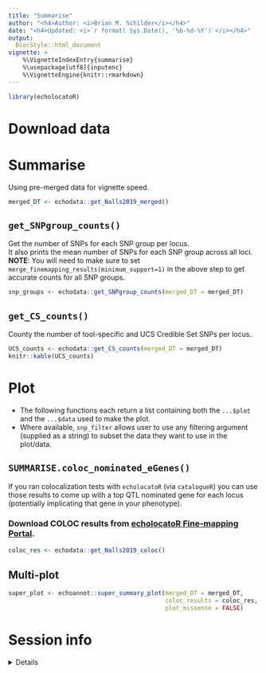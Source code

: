 ```yaml
---
title: "Summarise"
author: "<h4>Author: <i>Brian M. Schilder</i></h4>" 
date: "<h4>Updated: <i>`r format( Sys.Date(), '%b-%d-%Y')`</i></h4>"
output:
  BiocStyle::html_document
vignette: >
    %\VignetteIndexEntry{summarise} 
    %\usepackage[utf8]{inputenc}
    %\VignetteEngine{knitr::rmarkdown}
---
```


```r
library(echolocatoR)  
```

# Download data  

# Summarise

Using pre-merged data for vignette speed. 

```r
merged_DT <- echodata::get_Nalls2019_merged()
```

## `get_SNPgroup_counts()`

Get the number of SNPs for each SNP group per locus.  
It also prints the mean number of SNPs for each SNP group across all loci.  
**NOTE**: You will need to make sure to set `merge_finemapping_results(minimum_support=1)`
in the above step to get accurate counts for all SNP groups.  

```r
snp_groups <- echodata::get_SNPgroup_counts(merged_DT = merged_DT)
```

## `get_CS_counts()` 

County the number of tool-specific and UCS Credible Set SNPs per locus.  

```r
UCS_counts <- echodata::get_CS_counts(merged_DT = merged_DT)
knitr::kable(UCS_counts)
```


# Plot  

- The following functions each return a list containing both the `...$plot` and the `...$data`
used to make the plot.  
- Where available, `snp_filter` allows user to use any filtering argument (supplied as a string)
to subset the data they want to use in the plot/data.  


## `SUMMARISE.coloc_nominated_eGenes()`  

If you ran colocalization tests with `echolocatoR` (via `catalogueR`) you can use those results to 
come up with a top QTL nominated gene for each locus (potentially implicating that gene in your phenotype).  

### Download COLOC results from [echolocatoR Fine-mapping Portal](https://rajlab.shinyapps.io/Fine_Mapping_Shiny).    

```r
coloc_res <- echodata::get_Nalls2019_coloc() 
```


## Multi-plot  
 

```r
super_plot <- echoannot::super_summary_plot(merged_DT = merged_DT, 
                                            coloc_results = coloc_res,
                                            plot_missense = FALSE)
```


# Session info 

<details>

```r
utils::sessionInfo()
```

</details>

